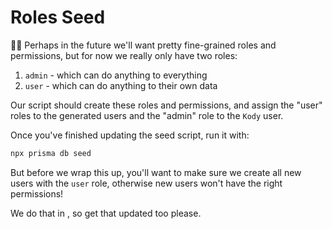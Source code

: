 # Roles Seed

<EpicVideo url="https://www.epicweb.dev/workshops/authentication-strategies-and-implementation/permissions/managing-roles-and-permissions" />

👨‍💼 Perhaps in the future we'll want pretty fine-grained roles and permissions,
but for now we really only have two roles:

1. `admin` - which can do anything to everything
2. `user` - which can do anything to their own data

Our <InlineFile file="prisma/seed.ts" /> script should create these roles and
permissions, and assign the "user" roles to the generated users and the "admin"
role to the `Kody` user.

Once you've finished updating the seed script, run it with:

```sh nonumber
npx prisma db seed
```

But before we wrap this up, you'll want to make sure we create all new users
with the `user` role, otherwise new users won't have the right permissions!

We do that in <InlineFile file="app/utils/auth.server.ts" />, so get that
updated too please.
